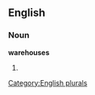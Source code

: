 
==English==

===Noun===
'''warehouses'''

# {{plural of|[[warehouse]]}}

[[Category:English plurals]]
